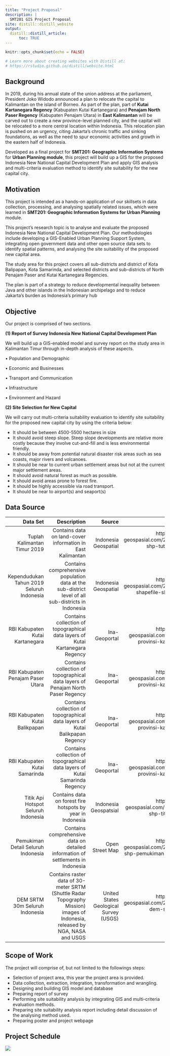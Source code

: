 ```yaml
---
title: "Project Proposal"
description: |
  SMT201 GIS Project Proposal
site: distill::distill_website
output:
  distill::distill_article:
      toc: TRUE
---
```


```r
knitr::opts_chunk$set(echo = FALSE)

# Learn more about creating websites with Distill at:
# https://rstudio.github.io/distill/website.html

```

## Background
In 2019, during his annual state of the union address at the parliament, President 
Joko Widodo announced a plan to relocate the capital to Kalimantan on the island of 
Borneo. As part of the plan, part of **Kutai Kartanegara Regency** (Kabupaten Kutai 
Kartanegara) and **Penajam North Paser Regency** (Kabupaten Penajam Utara) in 
**East Kalimantan** will be carved out to create a new province-level planned city, and 
the capital will be relocated to a more central location within Indonesia. This 
relocation plan is pushed on an urgency, citing Jakarta's chronic traffic and sinking 
foundations, as well as the need to spur economic activities and growth in the 
eastern half of Indonesia. 

Developed as a final project for **SMT201: Geographic Information Systems** for 
**Urban Planning module**, this project will build up a GIS for the proposed Indonesia 
New National Capital Development Plan and apply GIS analysis and multi-criteria 
evaluation method to identify site suitability for the new capital city.

## Motivation
This project is intended as a hands-on application of our skillsets in data collection, 
processing, and analysing spatially related issues, which were learned in **SMT201: 
Geographic Information Systems for Urban Planning** module.

This project's research topic is to analyse and evaluate the proposed Indonesia New 
National Capital Development Plan. Our methodologies include developing a GIS-Enabled Urban Planning Support System, integrating open government data and 
other open source data sets to identify spatial patterns, and analysing the site 
suitability of the proposed new capital area.

The study area for this project covers all sub-districts and district of Kota Balipapan, 
Kota Samarinda, and selected districts and sub-districts of North Penajam Paser and 
Kutai Kartanegara Regencies.

The plan is part of a strategy to reduce developmental inequality between Java and 
other islands in the Indonesian archipelago and to reduce Jakarta’s burden as 
Indonesia’s primary hub

## Objective
Our project is comprised of two sections.

**(1) Report of Survey Indonesia New National Capital Development Plan**

We will build up a GIS-enabled model and survey report on the study area in 
Kalimantan Timur through in-depth analysis of these aspects.

• Population and Demographic

• Economic and Businesses

• Transport and Communication

• Infrastructure

• Environment and Hazard

**(2) Site Selection for New Capital**

We will carry out multi-criteria suitability evaluation to identify site suitability for the 
proposed new capital city by using the criteria below:

- It should be between 4500-5500 hectares in size
- It should avoid steep slope. Steep slope developments are relative more
costly because they involve cut-and-fill and is less environmental friendly.
- It should be away from potential natural disaster risk areas such as sea 
coasts, major rivers and volcanoes.
- It should be near to current urban settlement areas but not at the current 
major settlement areas.
- It should avoid natural forest as much as possible.
- It should avoid areas prone to forest fire.
- It should be highly accessible via road transport.
- It should be near to airport(s) and seaport(s)

## Data Source

|Data Set|Description|Source|Link|
|----------:|----------:|----------:|----------:|
Tuplah Kalimantan Timur 2019 | Contains data on land-cover information in East Kalimantan | Indonesia Geospatial|https://www.indonesia-geospasial.com/2020/09/download-shp-tutupan-lahan-tahun-2019.html 
Kependudukan Tahun 2019 Seluruh Indonesia | Contains comprehensive population data at the sub-district level of all sub-districts in Indonesia | Indonesia Geospatial | https://www.indonesia-geospasial.com/2020/04/download-shapefile-shp-batas-desa.html 
RBI Kabupaten Kutai Kartanegara | Contains collection of topographical data layers of Kutai Kartanegara Regency | Ina-Geoportal|https://www.indonesia-geospasial.com/2020/01/shp-rbi-provinsi-kalimantan-timur.html
RBI Kabupaten Penajam Paser Utara | Contains collection of topographical data layers of Penajam North Paser Regency | Ina-Geoportal |https://www.indonesia-geospasial.com/2020/01/shp-rbi-provinsi-kalimantan-timur.html
RBI Kabupaten Kutai Balikpapan | Contains collection of topographical data layers of Kutai Balikpapan Regency | Ina-Geoportal |https://www.indonesia-geospasial.com/2020/01/shp-rbi-provinsi-kalimantan-timur.html
RBI Kabupaten Kutai Samarinda | Contains collection of topographical data layers of Kutai Samarinda Regency | Ina-Geoportal |https://www.indonesia-geospasial.com/2020/01/shp-rbi-provinsi-kalimantan-timur.html
Titik Api Hotspot Seluruh Indonesia | Contains data on forest fire hotspots by year in Indonesia | Indonesia Geospatsial|https://www.indonesia-geospasial.com/2020/04/shapefile-shp-titik-api-hotspot.html 
Pemukiman Detail Seluruh Indonesia | Contains comprehensive data on detailed information of settlements in Indonesia | Open Street Map |https://www.indonesia-geospasial.com/2020/12/download-shp-pemukiman-detail-seluruh.html
DEM SRTM 30m Seluruh Indonesia | Contains raster data of 30-meter SRTM (Shuttle Radar Topography Mission) images of Indonesia, released by NGA, NASA and USGS | United States Geological Survey (USGS) | https://www.indonesia-geospasial.com/2020/01/download-dem-srtm-30-meter-se-indonesia.html 


## Scope of Work
The project will comprise of, but not limited to the followings steps:

- Selection of project area, this year the project area is provided.
- Data collection, extraction, integration, transformation and wrangling.
- Designing and building GIS model and database
- Preparing report of survey
- Performing site suitability analysis by integrating GIS and multi-criteria 
evaluation methods.
- Preparing site suitability analysis report including detail discussion of the 
analysing method used.
- Preparing poster and project webpage

## Project Schedule
![](gantt_chart.png)

